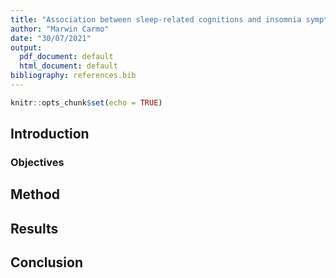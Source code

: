 ```yaml
---
title: "Association between sleep-related cognitions and insomnia symptomns. Evidence from a multi-centric brazilian sample."
author: "Marwin Carmo"
date: "30/07/2021"
output:
  pdf_document: default
  html_document: default
bibliography: references.bib
---
```


```r
knitr::opts_chunk$set(echo = TRUE)
```

## Introduction


### Objectives


## Method


## Results


## Conclusion